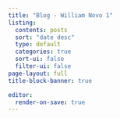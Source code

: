 ```yaml
---
title: "Blog - William Novo 1"
listing:
  contents: posts
  sort: "date desc"
  type: default
  categories: true
  sort-ui: false
  filter-ui: false
page-layout: full
title-block-banner: true

editor:
  render-on-save: true
---
```




